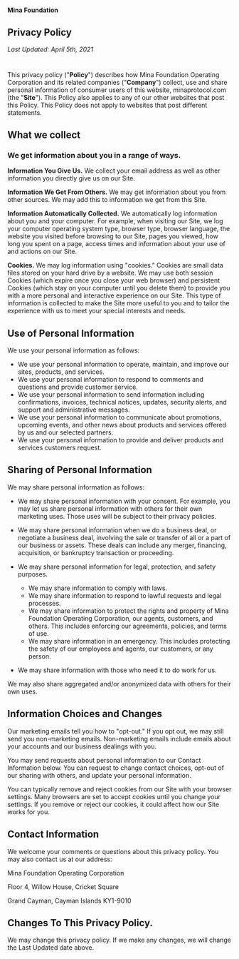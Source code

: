 
#### Mina Foundation

## Privacy Policy

_Last Updated: April 5th, 2021_

#

This privacy policy ("**Policy**") describes how Mina Foundation Operating Corporation and its related companies ("**Company**") collect, use and share personal information of consumer users of this website, minaprotocol.com (the "**Site**"). This Policy also applies to any of our other websites that post this Policy. This Policy does not apply to websites that post different statements.

## What we collect

### We get information about you in a range of ways.

**Information You Give Us.** We collect your email address as well as other information you directly give us on our Site.

**Information We Get From Others.** We may get information about you from other sources. We may add this to information we get from this Site.

**Information Automatically Collected.** We automatically log information about you and your computer. For example, when visiting our Site, we log your computer operating system type, browser type, browser language, the website you visited before browsing to our Site, pages you viewed, how long you spent on a page, access times and information about your use of and actions on our Site.

**Cookies.** We may log information using "cookies." Cookies are small data files stored on your hard drive by a website. We may use both session Cookies (which expire once you close your web browser) and persistent Cookies (which stay on your computer until you delete them) to provide you with a more personal and interactive experience on our Site. This type of information is collected to make the Site more useful to you and to tailor the experience with us to meet your special interests and needs.

<Rule />

## Use of Personal Information

We use your personal information as follows:

- We use your personal information to operate, maintain, and improve our sites, products, and services.
- We use your personal information to respond to comments and questions and provide customer service.
- We use your personal information to send information including confirmations, invoices, technical notices, updates, security alerts, and support and administrative messages.
- We use your personal information to communicate about promotions, upcoming events, and other news about products and services offered by us and our selected partners.
- We use your personal information to provide and deliver products and services customers request.

<Rule />

## Sharing of Personal Information

We may share personal information as follows:

- We may share personal information with your consent. For example, you may let us share personal information with others for their own marketing uses. Those uses will be subject to their privacy policies.
- We may share personal information when we do a business deal, or negotiate a business deal, involving the sale or transfer of all or a part of our business or assets. These deals can include any merger, financing, acquisition, or bankruptcy transaction or proceeding.
- We may share personal information for legal, protection, and safety purposes.

  - We may share information to comply with laws.
  - We may share information to respond to lawful requests and legal processes.
  - We may share information to protect the rights and property of Mina Foundation Operating Corporation, our agents, customers, and others. This includes enforcing our agreements, policies, and terms of use.
  - We may share information in an emergency. This includes protecting the safety of our employees and agents, our customers, or any person.

- We may share information with those who need it to do work for us.

We may also share aggregated and/or anonymized data with others for their own uses.

<Rule />

## Information Choices and Changes

Our marketing emails tell you how to "opt-out." If you opt out, we may still send you non-marketing emails. Non-marketing emails include emails about your accounts and our business dealings with you.

You may send requests about personal information to our Contact Information below. You can request to change contact choices, opt-out of our sharing with others, and update your personal information.

You can typically remove and reject cookies from our Site with your browser settings. Many browsers are set to accept cookies until you change your settings. If you remove or reject our cookies, it could affect how our Site works for you.

<Rule />

## Contact Information

We welcome your comments or questions about this privacy policy. You may also contact us at our address:

Mina Foundation Operating Corporation

Floor 4, Willow House, Cricket Square

Grand Cayman, Cayman Islands KY1-9010

<Rule />

## Changes To This Privacy Policy.

We may change this privacy policy. If we make any changes, we will change the Last Updated date above.
